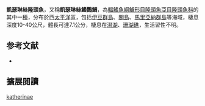 {{Speciesbox
| name = 凱瑟琳絲隆頭魚
| image = GoshikiIB.jpg
| status = LC
| status_system = IUCN3.1
| genus = Cirrhilabrus
| species = katherinae
| authority = [[Randall|Randall]], 1992
| synonyms = 
}}

'''凱瑟琳絲隆頭魚'''，又稱'''凱瑟琳絲鰭鸚鯛'''，為[[輻鰭魚綱|輻鰭魚綱]][[鱸形目|鱸形目]][[隆頭魚亞目|隆頭魚亞目]][[隆頭魚科|隆頭魚科]]的其中一[[種|種]]，分布於西[[太平洋|太平洋]]區，包括[[伊豆群島|伊豆群島]]、[[關島|關島]]、[[馬里亞納群島|馬里亞納群島]]等海域，棲息深度10-40公尺，體長可達7.1公分，棲息在[[潟湖|潟湖]]、[[珊瑚礁|珊瑚礁]]，生活習性不明。

==参考文献==
*{{FishBase_species|genus=Cirrhilabrus|species=katherinae|year=2013|month=7}}
== 擴展閱讀 ==
{{refbegin}}
{{wikispecies-inline|Cirrhilabrus katherinae|凱瑟琳絲隆頭魚}}
{{refend}}
{{Taxonbar|from=Q2951166}}

[[Category:絲隆頭魚屬|katherinae]]


{{鱸形目小作品}}